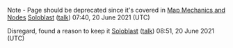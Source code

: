 Note - Page should be deprecated since it's covered in [[Map Mechanics and Nodes]]
[[User:Soloblast|Soloblast]] ([[User talk:Soloblast|talk]]) 07:40, 20 June 2021 (UTC)

Disregard, found a reason to keep it [[User:Soloblast|Soloblast]] ([[User talk:Soloblast|talk]]) 08:51, 20 June 2021 (UTC)